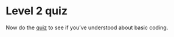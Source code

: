 # Level 2 quiz

Now do the [quiz](https://causalmap.shinyapps.io/quizzes/#section-xlevel2)  to see if you've understood about basic coding.
